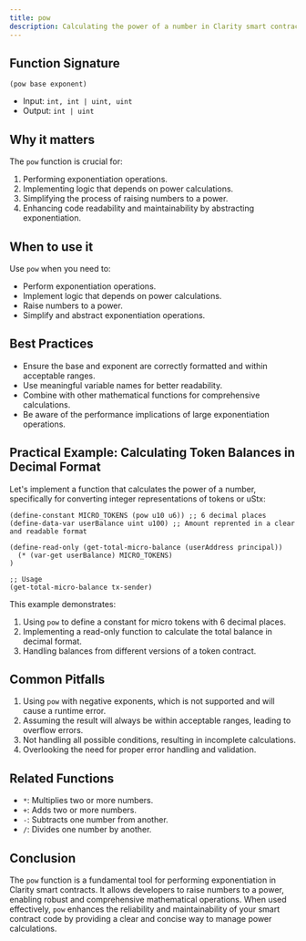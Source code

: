 ```yaml
---
title: pow
description: Calculating the power of a number in Clarity smart contracts.
---
```


## Function Signature

```clarity
(pow base exponent)
```

- Input: `int, int | uint, uint`
- Output: `int | uint`

## Why it matters

The `pow` function is crucial for:

1. Performing exponentiation operations.
2. Implementing logic that depends on power calculations.
3. Simplifying the process of raising numbers to a power.
4. Enhancing code readability and maintainability by abstracting exponentiation.

## When to use it

Use `pow` when you need to:

- Perform exponentiation operations.
- Implement logic that depends on power calculations.
- Raise numbers to a power.
- Simplify and abstract exponentiation operations.

## Best Practices

- Ensure the base and exponent are correctly formatted and within acceptable ranges.
- Use meaningful variable names for better readability.
- Combine with other mathematical functions for comprehensive calculations.
- Be aware of the performance implications of large exponentiation operations.

## Practical Example: Calculating Token Balances in Decimal Format

Let's implement a function that calculates the power of a number, specifically for converting integer representations of tokens or uStx:

```clarity
(define-constant MICRO_TOKENS (pow u10 u6)) ;; 6 decimal places
(define-data-var userBalance uint u100) ;; Amount reprented in a clear and readable format

(define-read-only (get-total-micro-balance (userAddress principal))
  (* (var-get userBalance) MICRO_TOKENS)
)

;; Usage
(get-total-micro-balance tx-sender)
```

This example demonstrates:
1. Using `pow` to define a constant for micro tokens with 6 decimal places.
2. Implementing a read-only function to calculate the total balance in decimal format.
3. Handling balances from different versions of a token contract.

## Common Pitfalls

1. Using `pow` with negative exponents, which is not supported and will cause a runtime error.
2. Assuming the result will always be within acceptable ranges, leading to overflow errors.
3. Not handling all possible conditions, resulting in incomplete calculations.
4. Overlooking the need for proper error handling and validation.

## Related Functions

- `*`: Multiplies two or more numbers.
- `+`: Adds two or more numbers.
- `-`: Subtracts one number from another.
- `/`: Divides one number by another.

## Conclusion

The `pow` function is a fundamental tool for performing exponentiation in Clarity smart contracts. It allows developers to raise numbers to a power, enabling robust and comprehensive mathematical operations. When used effectively, `pow` enhances the reliability and maintainability of your smart contract code by providing a clear and concise way to manage power calculations.